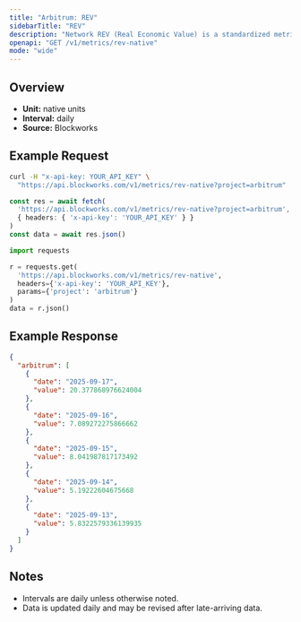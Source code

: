 ```yaml
---
title: "Arbitrum: REV"
sidebarTitle: "REV"
description: "Network REV (Real Economic Value) is a standardized metric that tracks blockchain value accrual generated by user activity. REV consists of both in-protocol transaction fees and out-of-protocol tips that users pay for transaction execution, so it measures the monetary demand to transact onchain."
openapi: "GET /v1/metrics/rev-native"
mode: "wide"
---
```


## Overview

- **Unit:** native units
- **Interval:** daily
- **Source:** Blockworks

## Example Request

<CodeGroup>

```bash cURL
curl -H "x-api-key: YOUR_API_KEY" \
  "https://api.blockworks.com/v1/metrics/rev-native?project=arbitrum"
```

```typescript TypeScript
const res = await fetch(
  'https://api.blockworks.com/v1/metrics/rev-native?project=arbitrum',
  { headers: { 'x-api-key': 'YOUR_API_KEY' } }
)
const data = await res.json()
```

```python Python
import requests

r = requests.get(
  'https://api.blockworks.com/v1/metrics/rev-native',
  headers={'x-api-key': 'YOUR_API_KEY'},
  params={'project': 'arbitrum'}
)
data = r.json()
```

</CodeGroup>

## Example Response

```json
{
  "arbitrum": [
    {
      "date": "2025-09-17",
      "value": 20.377868976624004
    },
    {
      "date": "2025-09-16",
      "value": 7.089272275866662
    },
    {
      "date": "2025-09-15",
      "value": 8.041987817173492
    },
    {
      "date": "2025-09-14",
      "value": 5.19222604675668
    },
    {
      "date": "2025-09-13",
      "value": 5.8322579336139935
    }
  ]
}
```

## Notes
- Intervals are daily unless otherwise noted.
- Data is updated daily and may be revised after late-arriving data.